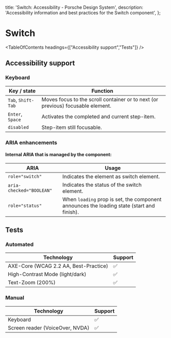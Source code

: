 
  title: 'Switch: Accessibility - Porsche Design System',
  description: 'Accessibility information and best practices for the Switch component',
};

# Switch <ComponentStatus tagName="p-switch"></ComponentStatus>

<TableOfContents headings={["Accessibility support","Tests"]} />

## Accessibility support

### Keyboard

| Key / state        | Function                                                                        |
| ------------------ | ------------------------------------------------------------------------------- |
| `Tab`, `Shift-Tab` | Moves focus to the scroll container or to next (or previous) focusable element. |
| `Enter`, `Space`   | Activates the completed and current step-item.                                  |
| `disabled`         | Step-item still focusable.                                                      |

### ARIA enhancements

#### Internal **ARIA** that is managed by the component:

| ARIA                     | Usage                                                                                     |
| ------------------------ | ----------------------------------------------------------------------------------------- |
| `role="switch"`          | Indicates the element as switch element.                                                  |
| `aria-checked="BOOLEAN"` | Indicates the status of the switch element.                                               |
| `role="status"`          | When `loading` prop is set, the component announces the loading state (start and finish). |

## Tests

### Automated

| Technology                            | Support |
| ------------------------------------- | ------- |
| AXE-Core (WCAG 2.2 AA, Best-Practice) | ✅      |
| High-Contrast Mode (light/dark)       | ✅      |
| Text-Zoom (200%)                      | ✅      |

### Manual

| Technology                      | Support |
| ------------------------------- | ------- |
| Keyboard                        | ✅      |
| Screen reader (VoiceOver, NVDA) | ✅      |
